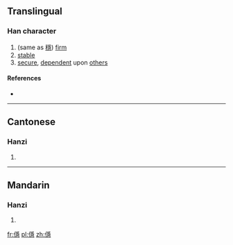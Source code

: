 ==Translingual==

===Han character===
{{Han char|rn=9|rad=人|as=14|sn=16|four=|canj=OBMP|ids=⿰亻⿱爫⿳工彐心}}

# (same as [[穩]]) [[firm]]
# [[stable]]
# [[secure]], [[dependent]] upon [[other]]s

====References====
* {{Han ref|kx=0119.320|hdz=10231.080|uh=349A|ud=13466}}

----

==Cantonese==

===Hanzi===
{{yue-hanzi|jyut=[[waan2]]|y=waan2}}

# {{defn|lang=yue|sort=人14}}

----

==Mandarin==

===Hanzi===
{{cmn-hanzi|pin=[[yìn]] ([[yin4]]), [[wěn]] ([[wen3]])|wg=yin<sup>4</sup>, wen<sup>3</sup>}}

# {{defn|lang=cmn|sort=人14}}

[[fr:㒚]]
[[pl:㒚]]
[[zh:㒚]]